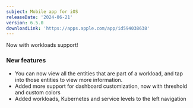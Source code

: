 ```yaml
---
subject: Mobile app for iOS
releaseDate: '2024-06-21'
version: 6.5.0
downloadLink: 'https://apps.apple.com/app/id594038638'
---
```


Now with workloads support!

### New features

* You can now view all the entities that are part of a workload, and tap into those entities to view more information.
* Added more support for dashboard customization, now with threshold and custom colors
* Added workloads, Kubernetes and service levels to the left navigation

